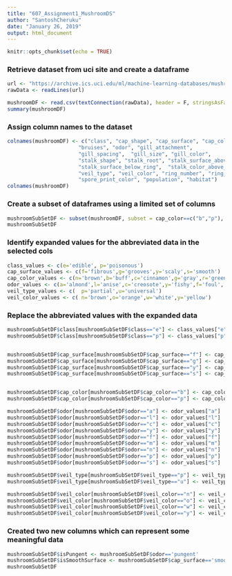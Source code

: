 ```yaml
---
title: "607_Assignment1_MushroomDS"
author: "SantoshCheruku"
date: "January 26, 2019"
output: html_document
---
```


```r
knitr::opts_chunk$set(echo = TRUE)
```

### Retrieve dataset from uci site and create a dataframe
```r
url <- "https://archive.ics.uci.edu/ml/machine-learning-databases/mushroom/agaricus-lepiota.data"
rawData <- readLines(url)

mushroomDF <- read.csv(textConnection(rawData), header = F, stringsAsFactors = F)
summary(mushroomDF)
```

### Assign column names to the dataset
```r
colnames(mushroomDF) <- c("class", "cap_shape", "cap_surface", "cap_color", 
                       "bruises", "odor", "gill_attachment", 
                       "gill_spacing",	"gill_size", "gill_color",
                       "stalk_shape", "stalk_root", "stalk_surface_above_ring",
                       "stalk_surface_below_ring",	"stalk_color_above_ring", "stalk_color_above_ring",
                       "veil_type", "veil_color", "ring_number", "ring_type", 
                       "spore_print_color",	"population", "habitat")
colnames(mushroomDF)
```

### Create a subset of dataframes using a limited set of columns
``` r
mushroomSubSetDF <- subset(mushroomDF, subset = cap_color==c("b","p"), select = c("class", "cap_color", "cap_surface", "odor","veil_type", "veil_color"))
mushroomSubSetDF
```

### Identify expanded values for the abbreviated data in the selected cols
```r
class_values <- c(e='edible', p='poisonous')
cap_surface_values <- c(f='fibrous',g='grooves',y='scaly',s='smooth')
cap_color_values <- c(n='brown',b='buff',c='cinnamon',g='gray',r='green', p='pink',u='purple',e='red',w='white',y='yellow')
odor_values <- c(a='almond',l='anise',c='creosote',y='fishy',f='foul', m='musty',n='none',p='pungent',s='spicy')
veil_type_values <- c(  p='partial',u='universal')
veil_color_values <- c( n='brown',o='orange',w='white',y='yellow')
```

### Replace the abbreviated values with the expanded data
```r
mushroomSubSetDF$class[mushroomSubSetDF$class=="e"] <- class_values["e"]
mushroomSubSetDF$class[mushroomSubSetDF$class=="p"] <- class_values["p"] 


mushroomSubSetDF$cap_surface[mushroomSubSetDF$cap_surface=="f"] <- cap_surface_values["f"] 
mushroomSubSetDF$cap_surface[mushroomSubSetDF$cap_surface=="g"] <- cap_surface_values["g"] 
mushroomSubSetDF$cap_surface[mushroomSubSetDF$cap_surface=="y"] <- cap_surface_values["y"] 
mushroomSubSetDF$cap_surface[mushroomSubSetDF$cap_surface=="s"] <- cap_surface_values["s"] 


mushroomSubSetDF$cap_color[mushroomSubSetDF$cap_color=="b"] <- cap_color_values["b"] 
mushroomSubSetDF$cap_color[mushroomSubSetDF$cap_color=="p"] <- cap_color_values["p"] 

mushroomSubSetDF$odor[mushroomSubSetDF$odor=="a"] <- odor_values["a"] 
mushroomSubSetDF$odor[mushroomSubSetDF$odor=="l"] <- odor_values["l"] 
mushroomSubSetDF$odor[mushroomSubSetDF$odor=="c"] <- odor_values["c"] 
mushroomSubSetDF$odor[mushroomSubSetDF$odor=="y"] <- odor_values["y"] 
mushroomSubSetDF$odor[mushroomSubSetDF$odor=="f"] <- odor_values["f"] 
mushroomSubSetDF$odor[mushroomSubSetDF$odor=="m"] <- odor_values["m"] 
mushroomSubSetDF$odor[mushroomSubSetDF$odor=="n"] <- odor_values["n"] 
mushroomSubSetDF$odor[mushroomSubSetDF$odor=="p"] <- odor_values["p"] 
mushroomSubSetDF$odor[mushroomSubSetDF$odor=="s"] <- odor_values["s"] 

mushroomSubSetDF$veil_type[mushroomSubSetDF$veil_type=="p"] <- veil_type_values["p"] 
mushroomSubSetDF$veil_type[mushroomSubSetDF$veil_type=="u"] <- veil_type_values["u"]

mushroomSubSetDF$veil_color[mushroomSubSetDF$veil_color=="n"] <- veil_color_values["n"] 
mushroomSubSetDF$veil_color[mushroomSubSetDF$veil_color=="o"] <- veil_color_values["o"] 
mushroomSubSetDF$veil_color[mushroomSubSetDF$veil_color=="w"] <- veil_color_values["w"] 
mushroomSubSetDF$veil_color[mushroomSubSetDF$veil_color=="y"] <- veil_color_values["y"] 

```

### Created two new columns which can represent some meaningful data
```r

mushroomSubSetDF$isPungent <- mushroomSubSetDF$odor=='pungent'
mushroomSubSetDF$isSmoothSurface <- mushroomSubSetDF$cap_surface=='smooth'
mushroomSubSetDF
```





